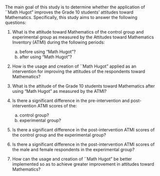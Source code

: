 The main goal of this study is to determine whether the application of ``Math Hugot"   improves the Grade 10 students' attitudes toward  Mathematics.  Specifically, this study aims to answer the following questions: 

1. What is the attitude  toward  Mathematics of the control group and experimental group as measured by the Attitudes toward Mathematics Inventory (ATMI) during the following periods: 
   a. before using "Math Hugot"? 
   b. after  using "Math Hugot"? 

2. How is the usage and creation of ``Math Hugot" applied as an intervention for improving   the attitudes of the respondents toward  Mathematics? 

3. What is the attitude  of the Grade 10 students toward  Mathematics after  using "Math Hugot" as measured by the ATMI? 

4. Is there a significant difference in the pre-intervention and post-intervention ATMI scores of the: 
   a. control group? 
   b. experimental group? 

5. Is there a significant difference in the post-intervention ATMI scores of the control group and the experimental group? 

6. Is there a significant difference in the post-intervention ATMI scores of the male and female respondents in the experimental group?

7. How can the usage and creation of ``Math Hugot"  be better implemented so as to achieve greater improvement  in  attitudes toward  Mathematics? 
